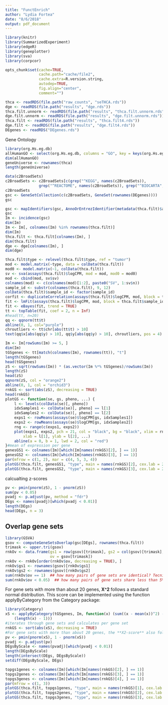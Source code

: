 ```yaml
---
title: "FunctEnrich"
author: "Lydia Fortea"
date: "8/6/2018"
output: pdf_document
---
```


```r
library(knitr)
library(SummarizedExperiment)
library(edgeR)
library(geneplotter)
library(sva)
library(corpcor)

opts_chunk$set(cache=TRUE,
               cache.path="cache/file2",
               cache.extra=R.version.string,
               autodep=TRUE,
               fig.align="center",
               comment="")

thca <- readRDS(file.path("raw_counts", "seTHCA.rds"))
dge <- readRDS(file.path("results", "dge.rds"))
thca.filt.unnorm <- readRDS(file.path("results", "thca.filt.unnorm.rds"))
dge.filt.unnorm <- readRDS(file.path("results", "dge.filt.unnorm.rds"))
thca.filt <- readRDS(file.path("results", "thca.filt4.rds"))
dge.filt <- readRDS(file.path("results", "dge.filt4.rds"))
DEgenes <- readRDS("DEgenes.rds")
```

Gene Ontology 
```r
library(org.Hs.eg.db)
allHumanGO <- select(org.Hs.eg.db, columns = "GO", key = keys(org.Hs.eg.db, keytype = "SYMBOL"), keytype = "SYMBOL")
dim(allHumanGO)
geneUniverse <- rownames(thca)
length(geneUniverse)
```


```r
data(c2BroadSets)
c2BroadSets <- c2BroadSets[c(grep("^KEGG", names(c2BroadSets)),
               grep("^REACTOME", names(c2BroadSets)), grep("^BIOCARTA", names(c2BroadSets)))]
c2BroadSets
gsc <- GeneSetCollection(c(c2BroadSets, GeneSet(rownames(DEgenes))))
gsc
```

```r
gsc <- mapIdentifiers(gsc, AnnoOrEntrezIdentifier(metadata(thca.filt)$annotation))
gsc
Im <- incidence(gsc)
dim(Im)
Im <- Im[, colnames(Im) %in% rownames(thca.filt)]
dim(Im)
thca.filt <- thca.filt[colnames(Im), ]
dim(thca.filt)
dge <- dge[colnames(Im), ]
dim(dge)
```

```r
thca.filt$type <- relevel(thca.filt$type, ref = "tumor")
mod <- model.matrix(~type, data = colData(thca.filt))
mod0 <- model.matrix(~1, colData(thca.filt))
sv <- sva(assays(thca.filt)$logCPM, mod = mod, mod0 = mod0)
mod <- cbind(mod, sv$sv)
colnames(mod) <- c(colnames(mod)[1:2], paste0("SV", 1:sv$n))
sample_id <- substr(colnames(thca.filt), 9, 12)
colData(thca.filt)$sample_id <- factor(sample_id)
corfit <- duplicateCorrelation(assays(thca.filt)$logCPM, mod, block = thca.filt$sample_id)
fit <- lmFit(assays(thca.filt)$logCPM, mod, block = thca.filt$sample_id, correlation = corfit$consensus)
fit <- eBayes(fit, trend = TRUE)
tt <- topTable(fit, coef = 2, n = Inf)
#head(tt, n=20)
qq <- qqnorm(tt$t)
abline(0, 1, col="purple")
chroutliers <- tt$chr[abs(tt$t) > 10]
text(qq$x[abs(qq$y) > 10], qq$y[abs(qq$y) > 10], chroutliers, pos = 4)
```

```r
Im <- Im[rowSums(Im) >= 5, ]
dim(Im)
tGSgenes <- tt[match(colnames(Im), rownames(tt)), "t"]
length(tGSgenes)
head(tGSgenes)
zS <- sqrt(rowSums(Im)) * (as.vector(Im %*% tGSgenes)/rowSums(Im))
length(zS)
head(zS)
qqnorm(zS, col = "orange2")
abline(0, 1, col = "orchid3")
rnkGS <- sort(abs(zS), decreasing = TRUE)
head(rnkGS)
plotGS <- function(se, gs, pheno, ...) {
    l <- levels(colData(se)[, pheno])
    idxSamples1 <- colData(se)[, pheno] == l[1]
    idxSamples2 <- colData(se)[, pheno] == l[2]
    exps1 <- rowMeans(assays(se)$logCPM[gs, idxSamples1])
    exps2 <- rowMeans(assays(se)$logCPM[gs, idxSamples2])
    rng <- range(c(exps1, exps2))
    plot(exps1, exps2, pch = 21, col = "black", bg = "black", xlim = rng, ylim = rng, 
        xlab = l[1], ylab = l[2], ...)
    abline(a = 0, b = 1, lwd = 2, col = "red")
}#mean of expression per gene
genesGS1 <- colnames(Im)[which(Im[names(rnkGS)[2], ] == 1)]
genesGS2 <- colnames(Im)[which(Im[names(rnkGS)[3], ] == 1)]
par(mfrow = c(1, 2), mar = c(4, 5, 3, 4))
plotGS(thca.filt, genesGS1, "type", main = names(rnkGS)[2], cex.lab = 2, las = 1)
plotGS(thca.filt, genesGS2, "type", main = names(rnkGS)[3], cex.lab = 2, las = 1)
```

calcualting z-scores

```r
pv <- pmin(pnorm(zS), 1 - pnorm(zS))
sum(pv < 0.05)
pvadj <- p.adjust(pv, method = "fdr")
DEgs <- names(pvadj)[which(pvadj < 0.01)]
length(DEgs)
head(DEgs, n = 3)
```


## Overlap gene sets
```r
library(GSVA)
gsov <- computeGeneSetsOverlap(gsc[DEgs], rownames(thca.filt))
trimask <- upper.tri(gsov)
rnkOv <- data.frame(gs1 = row(gsov)[trimask], gs2 = col(gsov)[trimask],
                    ov = gsov[trimask])
rnkOv <- rnkOv[order(rnkOv$ov, decreasing = TRUE), ]
rnkOv$gs1 <- rownames(gsov)[rnkOv$gs1]
rnkOv$gs2 <- rownames(gsov)[rnkOv$gs2]
sum(rnkOv$ov == 1)  ## how many pairs of gene sets are identical? Tecnicamente nos podemos centrar en estos solo.
sum(rnkOv$ov < 0.05)  ## how many pairs of gene sets share less than 5% of the genes?

```

For gene sets with more than about 20 genes, **X^2** follows a standard normal distribution. This score can be implemented using the function applyByCategory from the Category package:

```r
library(Category)
xS <- applyByCategory(tGSgenes, Im, function(x) (sum((x - mean(x))^2) - (length(x) - 1))/(2 * 
    (length(x) - 1)))
#iterates through gene sets and calculates per gene set
rnkGS <- sort(abs(xS), decreasing = TRUE)
#For gene sets with more than about 20 genes, the **X2-score** also follow a standard normal distribution and we can compute p-values and adjust them to 1% FDR, as we did with the z-test:
pv <- pmin(pnorm(xS), 1 - pnorm(xS))
pvadj <- p.adjust(pv)
DEgsByScale <- names(pvadj)[which(pvadj < 0.01)]
length(DEgsByScale)
length(intersect(DEgs, DEgsByScale))
setdiff(DEgsByScale, DEgs)

topgs1genes <- colnames(Im)[which(Im[names(rnkGS)[2], ] == 1)]
topgs2genes <- colnames(Im)[which(Im[names(rnkGS)[3], ] == 1)]
topgs3genes <- colnames(Im)[which(Im[names(rnkGS)[4], ] == 1)]
par(mfrow = c(1, 3))
plotGS(thca.filt, topgs1genes, "type", main = names(rnkGS)[1], cex.lab = 2, las = 1)
plotGS(thca.filt, topgs2genes, "type", main = names(rnkGS)[2], cex.lab = 2, las = 1)
plotGS(thca.filt, topgs3genes, "type", main = names(rnkGS)[3], cex.lab = 2, las = 1)
```
